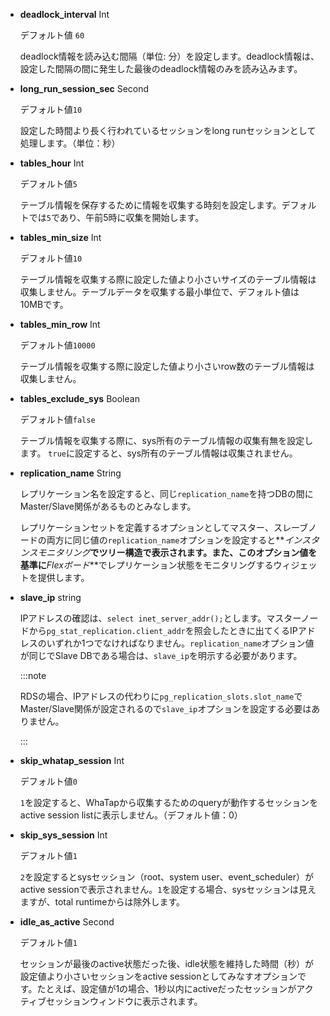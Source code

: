 <InDoc product ='mysql,mysql-v1'>

-   **deadlock_interval** <span class='type'>Int</span>

    デフォルト値 `60`

    deadlock情報を読み込む間隔（単位: 分）を設定します。deadlock情報は、設定した間隔の間に発生した最後のdeadlock情報のみを読み込みます。

</InDoc>

<Xclude product ='redis'>

-   **long_run_session_sec** <span class='type'>Second</span>

    デフォルト値`10`

    設定した時間より長く行われているセッションをlong runセッションとして処理します。（単位：秒）

-   **tables_hour** <span class='type'>Int</span>

    デフォルト値`5`

    テーブル情報を保存するために情報を収集する時刻を設定します。デフォルトでは`5`であり、午前5時に収集を開始します。

-   **tables_min_size** <span class='type'>Int</span>

    デフォルト値`10`

    テーブル情報を収集する際に設定した値より小さいサイズのテーブル情報は収集しません。テーブルデータを収集する最小単位で、デフォルト値は10MBです。

-   **tables_min_row** <span class='type'>Int</span>

    デフォルト値`10000`

    テーブル情報を収集する際に設定した値より小さいrow数のテーブル情報は収集しません。

</Xclude>

<InDoc product='oracle,tibero'>

-   **tables_exclude_sys** <span class='type'>Boolean</span>

    デフォルト値`false`

    テーブル情報を収集する際に、sys所有のテーブル情報の収集有無を設定します。 `true`に設定すると、sys所有のテーブル情報は収集されません。

</InDoc>

<Xclude product='cubrid,redis'>

-   **replication_name** <span class='type'>String</span>

    レプリケーション名を設定すると、同じ`replication_name`を持つDBの間にMaster/Slave関係があるものとみなします。

    レプリケーションセットを定義するオプションとしてマスター、スレーブノードの両方に同じ値の`replication_name`オプションを設定すると**_インスタンスモニタリング_**でツリー構造で表示されます。また、このオプション値を基準に**_Flexボード_**でレプリケーション状態をモニタリングするウィジェットを提供します。

</Xclude>

<InDoc product='postgresql'>

-   **slave_ip** <span class='type'>string</span>

    IPアドレスの確認は、`select inet_server_addr();`とします。マスターノードから`pg_stat_replication.client_addr`を照会したときに出てくるIPアドレスのいずれか1つでなければなりません。`replication_name`オプション値が同じでSlave DBである場合は、`slave_ip`を明示する必要があります。

    :::note

    RDSの場合、IPアドレスの代わりに`pg_replication_slots.slot_name`でMaster/Slave関係が設定されるので`slave_ip`オプションを設定する必要はありません。

    :::

</InDoc>

<Xclude product='cubrid,redis'>

-   **skip_whatap_session** <span class='type'>Int</span>

    デフォルト値`0`

    `1`を設定すると、WhaTapから収集するためのqueryが動作するセッションをactive session listに表示しません。（デフォルト値：0）

</Xclude>

<InDoc product='mysql,mysql-v1'>

-   **skip_sys_session** <span class='type'>Int</span>

    デフォルト値`1`

    `2`を設定するとsysセッション（root、system user、event_scheduler）がactive sessionで表示されません。`1`を設定する場合、sysセッションは見えますが、total runtimeからは除外します。

</InDoc>

<InDoc product='redis'>

-   **idle_as_active** <span class='type'>Second</span>

    デフォルト値`1`

    セッションが最後のactive状態だった後、idle状態を維持した時間（秒）が設定値より小さいセッションをactive sessionとしてみなすオプションです。たとえば、設定値が1の場合、1秒以内にactiveだったセッションがアクティブセッションウィンドウに表示されます。

</InDoc>
